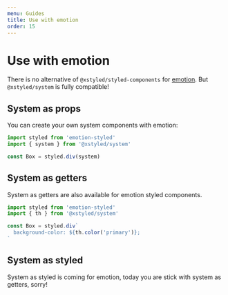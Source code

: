 ```yaml
---
menu: Guides
title: Use with emotion
order: 15
---
```


# Use with emotion

There is no alternative of `@xstyled/styled-components` for [emotion](https://emotion.sh). But `@xstyled/system` is fully compatible!

## System as props

You can create your own system components with emotion:

```js
import styled from 'emotion-styled'
import { system } from '@xstyled/system'

const Box = styled.div(system)
```

## System as getters

System as getters are also available for emotion styled components.

```js
import styled from 'emotion-styled'
import { th } from '@xstyled/system'

const Box = styled.div`
  background-color: ${th.color('primary')};
`
```

## System as styled

System as styled is coming for emotion, today you are stick with system as getters, sorry!

